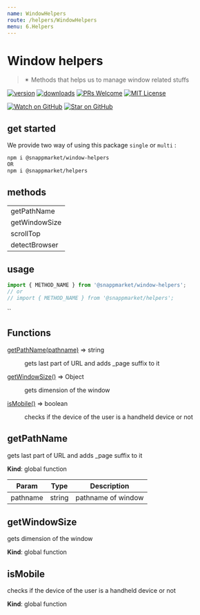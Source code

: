 ```yaml
---
name: WindowHelpers
route: /helpers/WindowHelpers
menu: 6.Helpers
---
```



# Window helpers
> ✴ Methods that helps us to manage window related stuffs

[![version](https://img.shields.io/npm/v/@snappmarket/window-helpers.svg?style=flat-square)](https://www.npmjs.com/package/@snappmarket/window-helpers)
[![downloads](https://img.shields.io/npm/dm/@snappmarket/window-helpers.svg?style=flat-square)](http://www.npmtrends.com/@snappmarket/window-helpers)
[![PRs Welcome](https://img.shields.io/badge/PRs-welcome-brightgreen.svg?style=flat-square)](http://makeapullrequest.com)
[![MIT License](https://img.shields.io/npm/l/@snappmarket/window-helpers.svg?style=flat-square)](https://github.com/snappmarket/frontend-toolbox/tree/master/packages/useDidUpdateEffect/blob/master/LICENSE.md)

[![Watch on GitHub](https://img.shields.io/github/watchers/snappmarket/frontend-toolbox.svg?style=social)](https://github.com/snappmarket/frontend-toolbox/watchers)
[![Star on GitHub](https://img.shields.io/github/stars/snappmarket/frontend-toolbox.svg?style=social)](https://github.com/snappmarket/frontend-toolbox/stargazers)

## get started
We provide two way of using this package `single` or `multi` :
```bash
npm i @snappmarket/window-helpers
OR
npm i @snappmarket/helpers
```

## methods
|        |
| ------ |
| getPathName                                                 |
| getWindowSize                                                 |
| scrollTop                                                 |
| detectBrowser                                                 |

## usage
```javascript
import { METHOD_NAME } from '@snappmarket/window-helpers';
// or
// import { METHOD_NAME } from '@snappmarket/helpers';
```
``

## Functions

<dl>
<dt><a href="#getPathName">getPathName(pathname)</a> ⇒ string</dt>
<dd><p>gets last part of URL and adds _page suffix to it</p>
</dd>
<dt><a href="#getWindowSize">getWindowSize()</a> ⇒ Object</dt>
<dd><p>gets dimension  of the window</p>
</dd>
<dt><a href="#isMobile">isMobile()</a> ⇒ boolean</dt>
<dd><p>checks if the device of the user is a handheld device or not</p>
</dd>
</dl>

<a name="getPathName"></a>

## getPathName
gets last part of URL and adds _page suffix to it

**Kind**: global function  

| Param | Type | Description |
| --- | --- | --- |
| pathname | string | pathname of window |

<a name="getWindowSize"></a>

## getWindowSize
gets dimension  of the window

**Kind**: global function  
<a name="isMobile"></a>

## isMobile
checks if the device of the user is a handheld device or not

**Kind**: global function  
